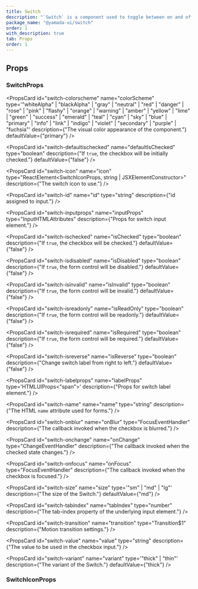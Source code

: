 ```yaml
---
title: Switch
description: "`Switch` is a component used to toggle between on and off states."
package_name: "@yamada-ui/switch"
order: 1
with_description: true
tab: Props
order: 1
---
```


## Props

### SwitchProps

<PropsCard
  id="switch-colorscheme"
  name="colorScheme"
  type='"whiteAlpha" | "blackAlpha" | "gray" | "neutral" | "red" | "danger" | "rose" | "pink" | "flashy" | "orange" | "warning" | "amber" | "yellow" | "lime" | "green" | "success" | "emerald" | "teal" | "cyan" | "sky" | "blue" | "primary" | "info" | "link" | "indigo" | "violet" | "secondary" | "purple" | "fuchsia"'
  description={"The visual color appearance of the component."}
  defaultValue={"primary"}
/>

<PropsCard
  id="switch-defaultischecked"
  name="defaultIsChecked"
  type="boolean"
  description={"If `true`, the checkbox will be initially checked."}
  defaultValue={"false"}
/>

<PropsCard
  id="switch-icon"
  name="icon"
  type="ReactElement<SwitchIconProps,
  string | JSXElementConstructor<any>>"
  description={"The switch icon to use."}
/>

<PropsCard
  id="switch-id"
  name="id"
  type="string"
  description={"id assigned to input."}
/>

<PropsCard
  id="switch-inputprops"
  name="inputProps"
  type="InputHTMLAttributes<HTMLInputElement>"
  description={"Props for switch input element."}
/>

<PropsCard
  id="switch-ischecked"
  name="isChecked"
  type="boolean"
  description={"If `true`, the checkbox will be checked."}
  defaultValue={"false"}
/>

<PropsCard
  id="switch-isdisabled"
  name="isDisabled"
  type="boolean"
  description={"If `true`, the form control will be disabled."}
  defaultValue={"false"}
/>

<PropsCard
  id="switch-isinvalid"
  name="isInvalid"
  type="boolean"
  description={"If `true`, the form control will be invalid."}
  defaultValue={"false"}
/>

<PropsCard
  id="switch-isreadonly"
  name="isReadOnly"
  type="boolean"
  description={"If `true`, the form control will be readonly."}
  defaultValue={"false"}
/>

<PropsCard
  id="switch-isrequired"
  name="isRequired"
  type="boolean"
  description={"If `true`, the form control will be required."}
  defaultValue={"false"}
/>

<PropsCard
  id="switch-isreverse"
  name="isReverse"
  type="boolean"
  description={"Change switch label from right to left."}
  defaultValue={"false"}
/>

<PropsCard
  id="switch-labelprops"
  name="labelProps"
  type='HTMLUIProps<"span">'
  description={"Props for switch label element."}
/>

<PropsCard
  id="switch-name"
  name="name"
  type="string"
  description={"The HTML `name` attribute used for forms."}
/>

<PropsCard
  id="switch-onblur"
  name="onBlur"
  type="FocusEventHandler<HTMLInputElement>"
  description={"The callback invoked when the checkbox is blurred."}
/>

<PropsCard
  id="switch-onchange"
  name="onChange"
  type="ChangeEventHandler<HTMLInputElement>"
  description={"The callback invoked when the checked state changes."}
/>

<PropsCard
  id="switch-onfocus"
  name="onFocus"
  type="FocusEventHandler<HTMLInputElement>"
  description={"The callback invoked when the checkbox is focused."}
/>

<PropsCard
  id="switch-size"
  name="size"
  type='"sm" | "md" | "lg"'
  description={"The size of the Switch."}
  defaultValue={"md"}
/>

<PropsCard
  id="switch-tabindex"
  name="tabIndex"
  type="number"
  description={"The tab-index property of the underlying input element."}
/>

<PropsCard
  id="switch-transition"
  name="transition"
  type="Transition$1"
  description={"Motion transition settings."}
/>

<PropsCard
  id="switch-value"
  name="value"
  type="string"
  description={"The value to be used in the checkbox input."}
/>

<PropsCard
  id="switch-variant"
  name="variant"
  type='"thick" | "thin"'
  description={"The variant of the Switch."}
  defaultValue={"thick"}
/>

### SwitchIconProps

<PropsCard id="switchicon-isactive" name="isActive" type="boolean" />

<PropsCard id="switchicon-ischecked" name="isChecked" type="boolean" />

<PropsCard id="switchicon-isfocused" name="isFocused" type="boolean" />

<PropsCard id="switchicon-ishovered" name="isHovered" type="boolean" />
